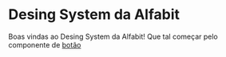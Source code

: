 # Desing System da Alfabit

Boas vindas ao Desing System da Alfabit! Que tal começar pelo componente de [botão](?path=/docs/molecules-button--docs)